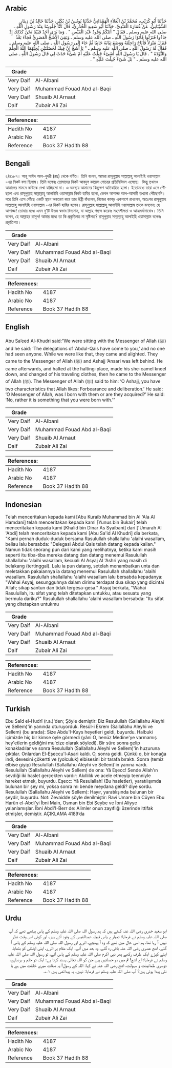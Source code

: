 ## Arabic


<div dir="rtl" lang="ar" style={{fontSize:'larger',backgroundColor:'#f8f9fa',padding:20}}>
حَدَّثَنَا أَبُو كُرَيْبٍ، مُحَمَّدُ بْنُ الْعَلاَءِ الْهَمْدَانِيُّ حَدَّثَنَا يُونُسُ بْنُ بُكَيْرٍ، حَدَّثَنَا خَالِدُ بْنُ دِينَارٍ الشَّيْبَانِيُّ، عَنْ عُمَارَةَ الْعَبْدِيِّ، حَدَّثَنَا أَبُو سَعِيدٍ الْخُدْرِيُّ، قَالَ كُنَّا جُلُوسًا عِنْدَ رَسُولِ اللَّهِ ـ صلى الله عليه وسلم ـ فَقَالَ ‏"‏ أَتَتْكُمْ وُفُودُ عَبْدِ الْقَيْسِ ‏"‏ ‏.‏ وَمَا يَرَى أَحَدٌ فَبَيْنَا نَحْنُ كَذَلِكَ إِذْ جَاءُوا فَنَزَلُوا فَأَتَوْا رَسُولَ اللَّهِ ـ صلى الله عليه وسلم ـ وَبَقِيَ الأَشَجُّ الْعَصَرِيُّ فَجَاءَ بَعْدُ فَنَزَلَ مَنْزِلاً فَأَنَاخَ رَاحِلَتَهُ وَوَضَعَ ثِيَابَهُ جَانِبًا ثُمَّ جَاءَ إِلَى رَسُولِ اللَّهِ ـ صلى الله عليه وسلم ـ فَقَالَ لَهُ رَسُولُ اللَّهِ ـ صلى الله عليه وسلم ـ ‏"‏ يَا أَشَجُّ إِنَّ فِيكَ لَخَصْلَتَيْنِ يُحِبُّهُمَا اللَّهُ الْحِلْمَ وَالتُّؤَدَةَ ‏"‏ ‏.‏ قَالَ يَا رَسُولَ اللَّهِ أَشَىْءٌ جُبِلْتُ عَلَيْهِ أَمْ شَىْءٌ حَدَثَ لِي قَالَ رَسُولُ اللَّهِ ـ صلى الله عليه وسلم ـ ‏"‏ بَلَ شَىْءٌ جُبِلْتَ عَلَيْهِ ‏"‏ ‏.‏
</div>
<div style={{backgroundColor:'#f8f9fa',padding:20, marginBottom: 10}}><table> <thead> <tr> <th>Grade</th> <th></th> </tr> </thead> <tbody> <tr><td>Very Daif</td><td>Al-Albani</td></tr><tr><td>Very Daif</td><td>Muhammad Fouad Abd al-Baqi</td></tr><tr><td>Very Daif</td><td>Shuaib Al Arnaut</td></tr><tr><td>Daif</td><td>Zubair Ali Zai</td></tr></tbody></table><table> <thead> <tr> <th>References:</th> <th></th> </tr> </thead> <tbody><tr><td>Hadith No</td><td>4187</td></tr><tr><td>Arabic No</td><td>4187</td></tr><tr><td>Reference</td><td>Book 37 Hadith 88</td></tr></tbody></table></div>

## Bengali


<div dir="ltr" lang="bn" style={{fontSize:'larger',backgroundColor:'#f8f9fa',padding:20}}>
২/৪১৮৭। আবূ সাঈদ আল-খুদরী (রাঃ) থেকে বর্ণিত। তিনি বলেন, আমরা রাসূলুল্লাহ সাল্লাল্লাহু আলাইহি ওয়াসাল্লাম -এর নিকট বসা ছিলাম। তিনি বলেনঃ তোমাদের নিকট আবদুল কায়েস গোত্রের প্রতিনিধিদল এসেছে। কিন্তুু তখনও আমাদের সামনে কাউকে দেখা যাচ্ছিলো না। এ অবস্থায় আমাদের কিছুক্ষণ অতিবাহিত হলো। ইতোমধ্যে তারা এসে পৌঁছলো এবং রাসূলুল্লাহ সাল্লাল্লাহু আলাইহি ওয়াসাল্লাম নিকট হাযির হলো, কেবল আশাজ্জ আল-আসারী তখনো পৌঁছেননি। পরে তিনি এসে পৌঁছে একটি স্থানে অবতরণ করে তার উষ্ট্রী বাঁধলেন, নিজের কাপড় একপাশে রাখলেন, অতঃপর রাসূলুল্লাহ সাল্লাল্লাহু আলাইহি ওয়াসাল্লাম -এর নিকট হাযির হলেন। রাসূলুল্লাহ সাল্লাল্লাহু আলাইহি ওয়াসাল্লাম তাকে বললেনঃ হে আশাজ্জ! তোমার মধ্যে এমন দু’টি উত্তম স্বভাব বিদ্যমান, যা আল্লাহ পছন্দ করেনঃ সহনশীলতা ও আত্মমর্যাদাবোধ। তিনি বলেন, হে আল্লাহর রাসূল! আমার মধ্যে তা কি প্রকৃতিগত না সৃষ্টিগত? রাসূলুল্লাহ সাল্লাল্লাহু আলাইহি ওয়াসাল্লাম বলেনঃ প্রকৃতিগত।
</div>
<div style={{backgroundColor:'#f8f9fa',padding:20, marginBottom: 10}}><table> <thead> <tr> <th>Grade</th> <th></th> </tr> </thead> <tbody> <tr><td>Very Daif</td><td>Al-Albani</td></tr><tr><td>Very Daif</td><td>Muhammad Fouad Abd al-Baqi</td></tr><tr><td>Very Daif</td><td>Shuaib Al Arnaut</td></tr><tr><td>Daif</td><td>Zubair Ali Zai</td></tr></tbody></table><table> <thead> <tr> <th>References:</th> <th></th> </tr> </thead> <tbody><tr><td>Hadith No</td><td>4187</td></tr><tr><td>Arabic No</td><td>4187</td></tr><tr><td>Reference</td><td>Book 37 Hadith 88</td></tr></tbody></table></div>

## English


<div dir="ltr" lang="en" style={{fontSize:'larger',backgroundColor:'#f8f9fa',padding:20}}>
Abu Sa’eed Al-Khudri said:“We were sitting with the Messenger of Allah (ﷺ) and he said: ‘The delegations of ‘Abdul-Qais have come to you,’ and no one had seen anyone. While we were like that, they came and alighted. They came to the Messenger of Allah (ﷺ) and Ashajj ‘Ansari was left behind. He came afterwards, and halted at the halting-place, made his she-camel kneel down, and changed of his traveling clothes, then he came to the Messenger of Allah (ﷺ). The Messenger of Allah (ﷺ) said to him: ‘O Ashajj, you have two characteristics that Allah likes: Forbearance and deliberation.’ He said: ‘O Messenger of Allah, was I born with them or are they acquired?’ He said: ‘No, rather it is something that you were born with.’”
</div>
<div style={{backgroundColor:'#f8f9fa',padding:20, marginBottom: 10}}><table> <thead> <tr> <th>Grade</th> <th></th> </tr> </thead> <tbody> <tr><td>Very Daif</td><td>Al-Albani</td></tr><tr><td>Very Daif</td><td>Muhammad Fouad Abd al-Baqi</td></tr><tr><td>Very Daif</td><td>Shuaib Al Arnaut</td></tr><tr><td>Daif</td><td>Zubair Ali Zai</td></tr></tbody></table><table> <thead> <tr> <th>References:</th> <th></th> </tr> </thead> <tbody><tr><td>Hadith No</td><td>4187</td></tr><tr><td>Arabic No</td><td>4187</td></tr><tr><td>Reference</td><td>Book 37 Hadith 88</td></tr></tbody></table></div>

## Indonesian


<div dir="ltr" lang="id" style={{fontSize:'larger',backgroundColor:'#f8f9fa',padding:20}}>
Telah menceritakan kepada kami [Abu Kuraib Muhammad bin Al 'Ala Al Hamdani] telah menceritakan kepada kami [Yunus bin Bukair] telah menceritakan kepada kami [Khalid bin Dinar As Syaibani] dari ['Umarah Al 'Abdi] telah menceritakan kepada kami [Abu Sa'id Al Khudri] dia berkata, "Kami pernah duduk-duduk bersama Rasulullah shallallahu 'alaihi wasallam, beliau lalu bersabda: "Delegasi Abdul Qais telah datang kepada kalian." Namun tidak seorang pun dari kami yang melihatnya, ketika kami masih seperti itu tiba-tiba mereka datang dan datang menemui Rasulullah shallallahu 'alaihi wasallam, kecuali Al Asyaj Al 'Ashri yang masih di belakang (tertinggal). Lalu ia pun datang, setelah menambatkan unta dan meletakkan pakaiannya ia datang menemui Rasulullah shallallahu 'alaihi wasallam. Rasulullah shallallahu 'alaihi wasallam lalu bersabda kepadanya: "Wahai Asyaj, sesungguhnya dalam dirimu terdapat dua sikap yang dicintai Allah; sikap santun dan tidak tergesa-gesa." Asyaj berkata, "Wahai Rasulullah, itu sifat yang telah ditetapkan untukku, atau sesuatu yang bermula dariku?" Rasulullah shallallahu 'alaihi wasallam bersabda: "Itu sifat yang ditetapkan untukmu
</div>
<div style={{backgroundColor:'#f8f9fa',padding:20, marginBottom: 10}}><table> <thead> <tr> <th>Grade</th> <th></th> </tr> </thead> <tbody> <tr><td>Very Daif</td><td>Al-Albani</td></tr><tr><td>Very Daif</td><td>Muhammad Fouad Abd al-Baqi</td></tr><tr><td>Very Daif</td><td>Shuaib Al Arnaut</td></tr><tr><td>Daif</td><td>Zubair Ali Zai</td></tr></tbody></table><table> <thead> <tr> <th>References:</th> <th></th> </tr> </thead> <tbody><tr><td>Hadith No</td><td>4187</td></tr><tr><td>Arabic No</td><td>4187</td></tr><tr><td>Reference</td><td>Book 37 Hadith 88</td></tr></tbody></table></div>

## Turkish


<div dir="ltr" lang="tr" style={{fontSize:'larger',backgroundColor:'#f8f9fa',padding:20}}>
Ebu Saîd el-Hudrî (r.a.)'den; Şöyle demiştir: Biz Resulullah (Sallallahu Aleyhi ve Sellem)'in yanında oturuyorduk. Resûl-i Ekrem (Sallallahu Aleyhi ve Sellem) (bu arada): Size Abdu'I-Kays heyetleri geldi, buyurdu. Halbuki içimizde hiç bir kimse öyle görmedi (yâni O, henüz Medine'ye varmamış hey'etlerin geldiğini mu'cize olarak söyledi). Bir süre sonra gelip konakladılar ve sonra Resulullah (Sallallahu Aleyhi ve Sellem)'in huzuruna çıktılar. Onlardan El-Eşeccu'l-Asari kaldı. O, sonra geldi. Çünkü o, bir konağa indi, devesini çökertti ve (yolculuk) elbisesini bir tarafa bıraktı. Sonra (temiz elbise giyip) Resulullah (Sallallahu Aleyhi ve Sellem)'in yanına vardı. Resulullah (Sallallahu Aleyhi ve Sellem) de ona: Yâ Eşecc! Sende Allah'ın sevdiği iki haslet gerçekten vardır: Akıllılık ve acele etmeyip teenniyle hareket etmek, buyurdu. Eşecc: Yâ Resulallah! (Bu hasletler), yaratılışımda bulunan bir şey mi, yoksa sonra mı bende meydana geldi? diye sordu. Resulullah (Sallallahu Aleyhi ve Sellem): Hayır, yaratılışında bulunan bir şeydir, buyurdu. Not: Zevaidde şöyle denilmiştir: Ravi Umare bin Cüyen Ebu Harün el-Abdi'yi İbni Main, Osman bin Ebi Şeybe ve İbni Aliyye yalanlamışlar. İbni Abdi'I-Berr de: Alimler onun zayıflığı üzerinde ittifak etmişler, demiştir. AÇIKLAMA 4189’da
</div>
<div style={{backgroundColor:'#f8f9fa',padding:20, marginBottom: 10}}><table> <thead> <tr> <th>Grade</th> <th></th> </tr> </thead> <tbody> <tr><td>Very Daif</td><td>Al-Albani</td></tr><tr><td>Very Daif</td><td>Muhammad Fouad Abd al-Baqi</td></tr><tr><td>Very Daif</td><td>Shuaib Al Arnaut</td></tr><tr><td>Daif</td><td>Zubair Ali Zai</td></tr></tbody></table><table> <thead> <tr> <th>References:</th> <th></th> </tr> </thead> <tbody><tr><td>Hadith No</td><td>4187</td></tr><tr><td>Arabic No</td><td>4187</td></tr><tr><td>Reference</td><td>Book 37 Hadith 88</td></tr></tbody></table></div>

## Urdu


<div dir="rtl" lang="ur" style={{fontSize:'larger',backgroundColor:'#f8f9fa',padding:20}}>
ابو سعید خدری رضی اللہ عنہ کہتے ہیں کہ ہم رسول اللہ صلی اللہ علیہ وسلم کے پاس بیٹھے تھے کہ آپ صلی اللہ علیہ وسلم نے فرمایا: تمہارے پاس قبیلہ عبدالقیس کے وفود آئے ہیں، اور کوئی اس وقت نظر نہیں آ رہا تھا، ہم اسی حال میں تھے کہ وہ آ پہنچے، اترے اور رسول اللہ صلی اللہ علیہ وسلم کے پاس آ گئے، اشج عصری رضی اللہ عنہ باقی رہ گئے، وہ بعد میں آئے، ایک مقام پر اترے، اپنی اونٹنی کو بٹھایا، اپنے کپڑے ایک طرف رکھے پھر نبی اکرم صلی اللہ علیہ وسلم کے پاس آئے، تو رسول اللہ صلی اللہ علیہ وسلم نے فرمایا: اے اشج! تم میں دو خصلتیں ہیں جن کو اللہ تعالیٰ پسند کرتا ہے: ایک تو حلم و بردباری، دوسری طمانینت و سہولت، اشج رضی اللہ عنہ نے کہا: اللہ کے رسول! یہ صفات میری خلقت میں ہے یا نئی پیدا ہوئی ہیں؟ آپ صلی اللہ علیہ وسلم نے فرمایا: نہیں، یہ پیدائشی ہیں ۱؎۔
</div>
<div style={{backgroundColor:'#f8f9fa',padding:20, marginBottom: 10}}><table> <thead> <tr> <th>Grade</th> <th></th> </tr> </thead> <tbody> <tr><td>Very Daif</td><td>Al-Albani</td></tr><tr><td>Very Daif</td><td>Muhammad Fouad Abd al-Baqi</td></tr><tr><td>Very Daif</td><td>Shuaib Al Arnaut</td></tr><tr><td>Daif</td><td>Zubair Ali Zai</td></tr></tbody></table><table> <thead> <tr> <th>References:</th> <th></th> </tr> </thead> <tbody><tr><td>Hadith No</td><td>4187</td></tr><tr><td>Arabic No</td><td>4187</td></tr><tr><td>Reference</td><td>Book 37 Hadith 88</td></tr></tbody></table></div>